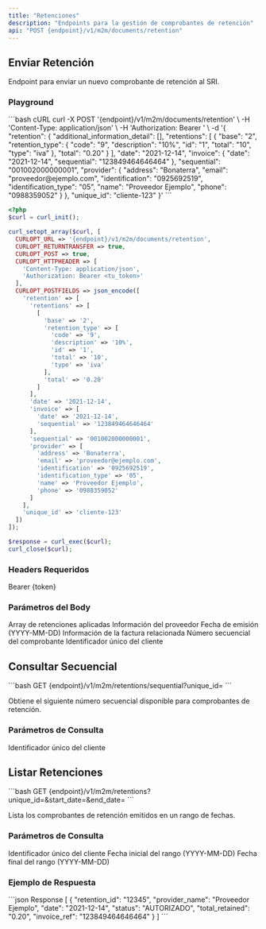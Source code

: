 ```yaml
---
title: "Retenciones"
description: "Endpoints para la gestión de comprobantes de retención"
api: "POST {endpoint}/v1/m2m/documents/retention"
---
```


## Enviar Retención

Endpoint para enviar un nuevo comprobante de retención al SRI.

### Playground

<RequestExample>
  ```bash cURL
  curl -X POST '{endpoint}/v1/m2m/documents/retention' \
    -H 'Content-Type: application/json' \
    -H 'Authorization: Bearer <tu_token>' \
    -d '{
      "retention": {
        "additional_information_detail": [],
        "retentions": [
          {
            "base": "2",
            "retention_type": {
              "code": "9",
              "description": "10%",
              "id": "1",
              "total": "10",
              "type": "iva"
            },
            "total": "0.20"
          }
        ],
        "date": "2021-12-14",
        "invoice": {
          "date": "2021-12-14",
          "sequential": "123849464646464"
        },
        "sequential": "001002000000001",
        "provider": {
          "address": "Bonaterra",
          "email": "proveedor@ejemplo.com",
          "identification": "0925692519",
          "identification_type": "05",
          "name": "Proveedor Ejemplo",
          "phone": "0988359052"
        }
      },
      "unique_id": "cliente-123"
    }'
  ```

```php PHP
<?php
$curl = curl_init();

curl_setopt_array($curl, [
  CURLOPT_URL => '{endpoint}/v1/m2m/documents/retention',
  CURLOPT_RETURNTRANSFER => true,
  CURLOPT_POST => true,
  CURLOPT_HTTPHEADER => [
    'Content-Type: application/json',
    'Authorization: Bearer <tu_token>'
  ],
  CURLOPT_POSTFIELDS => json_encode([
    'retention' => [
      'retentions' => [
        [
          'base' => '2',
          'retention_type' => [
            'code' => '9',
            'description' => '10%',
            'id' => '1',
            'total' => '10',
            'type' => 'iva'
          ],
          'total' => '0.20'
        ]
      ],
      'date' => '2021-12-14',
      'invoice' => [
        'date' => '2021-12-14',
        'sequential' => '123849464646464'
      ],
      'sequential' => '001002000000001',
      'provider' => [
        'address' => 'Bonaterra',
        'email' => 'proveedor@ejemplo.com',
        'identification' => '0925692519',
        'identification_type' => '05',
        'name' => 'Proveedor Ejemplo',
        'phone' => '0988359052'
      ]
    ],
    'unique_id' => 'cliente-123'
  ])
]);

$response = curl_exec($curl);
curl_close($curl);
```

</RequestExample>

### Headers Requeridos

<ParamField header="Authorization" type="string" required>
  Bearer {token}
</ParamField>

### Parámetros del Body

<ParamField body="retention" type="object" required>
  <Expandable title="properties">
    <ParamField body="retentions" type="array" required>
      Array de retenciones aplicadas
    </ParamField>
    <ParamField body="provider" type="object" required>
      Información del proveedor
    </ParamField>
    <ParamField body="date" type="string" required>
      Fecha de emisión (YYYY-MM-DD)
    </ParamField>
    <ParamField body="invoice" type="object" required>
      Información de la factura relacionada
    </ParamField>
    <ParamField body="sequential" type="string" required>
      Número secuencial del comprobante
    </ParamField>
  </Expandable>
</ParamField>

<ParamField body="unique_id" type="string" required>
  Identificador único del cliente
</ParamField>

## Consultar Secuencial

<CodeGroup>
```bash
GET {endpoint}/v1/m2m/retentions/sequential?unique_id=<unique_id>
```
</CodeGroup>

Obtiene el siguiente número secuencial disponible para comprobantes de retención.

### Parámetros de Consulta

<ParamField query="unique_id" type="string" required>
  Identificador único del cliente
</ParamField>

## Listar Retenciones

<CodeGroup>
```bash
GET {endpoint}/v1/m2m/retentions?unique_id=<unique_id>&start_date=<fecha_inicio>&end_date=<fecha_fin>
```
</CodeGroup>

Lista los comprobantes de retención emitidos en un rango de fechas.

### Parámetros de Consulta

<ParamField query="unique_id" type="string" required>
  Identificador único del cliente
</ParamField>

<ParamField query="start_date" type="string" required>
  Fecha inicial del rango (YYYY-MM-DD)
</ParamField>

<ParamField query="end_date" type="string" required>
  Fecha final del rango (YYYY-MM-DD)
</ParamField>

### Ejemplo de Respuesta

<ResponseExample>
```json Response
[
  {
    "retention_id": "12345",
    "provider_name": "Proveedor Ejemplo",
    "date": "2021-12-14",
    "status": "AUTORIZADO",
    "total_retained": "0.20",
    "invoice_ref": "123849464646464"
  }
]
```
</ResponseExample>
